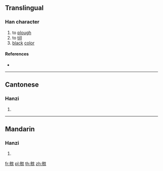 {{character info/new}}
==Translingual==

===Han character===
{{Han char|rn=14|rad=冖|as=13|sn=15|four=|canj=IHLBU|ids=⿰參冘}}

# to [[plough]]
# to [[till]]
# [[black]] [[color]]

====References====
* {{Han ref|kx=0131.080|hdz=10389.160|uh=34C4|ud=13508}}

----

==Cantonese==

===Hanzi===
{{yue-hanzi|jyut=[[saam2]], [[zaam3]]|y=saam2, jaam3}}

# {{defn|lang=yue|sort=冖13}}

----

==Mandarin==

===Hanzi===
{{cmn-hanzi|pin=[[zhèn]] ([[zhen4]])|wg=chen<sup>4</sup>}}

# {{defn|lang=cmn|sort=冖13}}

[[fr:㓄]]
[[pl:㓄]]
[[th:㓄]]
[[zh:㓄]]